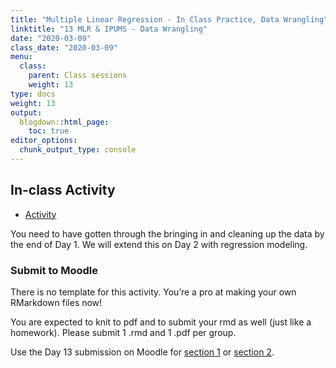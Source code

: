 ```yaml
---
title: "Multiple Linear Regression - In Class Practice, Data Wrangling"
linktitle: "13 MLR & IPUMS - Data Wrangling"
date: "2020-03-09"
class_date: "2020-03-09"
menu:
  class:
    parent: Class sessions
    weight: 13
type: docs
weight: 13
output:
  blogdown::html_page:
    toc: true
editor_options: 
  chunk_output_type: console
---
```


## In-class Activity

- [Activity](http://sds291.netlify.com/mlr/mlr_inclass_2020_v00.html)

You need to have gotten through the bringing in and cleaning up the data by the end of Day 1.  We will extend this on Day 2 with regression modeling.

### Submit to Moodle
There is no template for this activity. You're a pro at making your own RMarkdown files now!

You are expected to knit to pdf and to submit your rmd as well (just like a homework). Please submit 1 .rmd and 1 .pdf per group.

Use the Day 13 submission on Moodle for [section 1](https://moodle.smith.edu/course/view.php?id=36873) or [section 2](https://moodle.smith.edu/course/view.php?id=36874). 